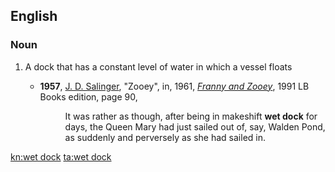==English==
===Noun===
{{wikipedia}}
{{en-noun|head=[[wet]] [[dock]]}}

# {{context|nautical|lang=en}} A dock that has a constant level of water in which a vessel floats
#*'''1957''', [[w:J. D. Salinger|J. D. Salinger]], "Zooey", in, 1961, ''[[w:Franny and Zooey|Franny and Zooey]]'', 1991 LB Books edition, page 90,
#*:It was rather as though, after being in makeshift '''wet dock''' for days, the Queen Mary<!--sic sans italics--> had just sailed out of, say, Walden Pond, as suddenly and perversely as she had sailed in.

[[kn:wet dock]]
[[ta:wet dock]]